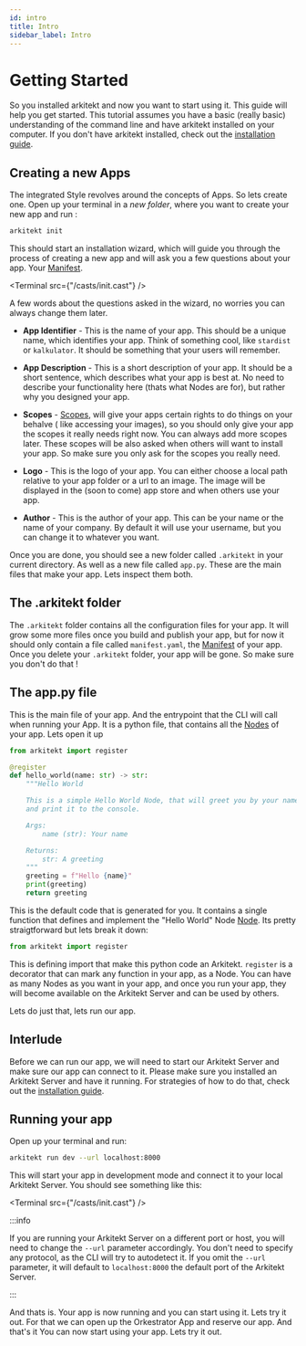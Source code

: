```yaml
---
id: intro
title: Intro
sidebar_label: Intro
---
```



# Getting Started

So you installed arkitekt and now you want to start using it. This guide will help you get started.
This tutorial assumes you have a basic (really basic) understanding of the command line
and have arkitekt installed on your computer. If you don't have arkitekt installed, check out the [installation guide](/docs/installation).

## Creating a new Apps

The integrated Style revolves around the concepts of Apps. So lets create one. Open up your terminal in a *new folder*, where you 
want to create your new app and run :

```bash
arkitekt init
```

This should start an installation wizard, which will guide you through the process of creating a new app and will ask you a few questions
about your app. Your [Manifest](/docs/terminology/manifest).

<Terminal src={"/casts/init.cast"} />
<div className="mt-2"></div>

A few words about the questions asked in the wizard, no worries you can always change them later.

- **App Identifier** - This is the name of your app. This should be a unique name, which identifies your app. Think of something cool,
    like `stardist` or `kalkulator`. It should be something that your users will remember.

- **App Description** - This is a short description of your app. It should be a short sentence, which describes what your app is best at.
   No need to describe your functionality here (thats what Nodes are for), but rather why you designed your app.

- **Scopes** - [Scopes](/docs/design/security), will give your apps certain rights to do things on your behalve ( like accessing your images),
    so you should only give your app the scopes it really needs right now. You can always add more scopes later. These scopes will be also asked
    when others will want to install your app. So make sure you only ask for the scopes you really need.

- **Logo** - This is the logo of your app. You can either choose a local path relative to your app folder or a url to an image. The image
    will be displayed in the (soon to come) app store and when others use your app.

- **Author** - This is the author of your app. This can be your name or the name of your company. By default it will use your username, but you can
    change it to whatever you want.


Once you are done, you should see a new folder called `.arkitekt` in your current directory. As well as a new file called `app.py`.
These are the main files that make your app. Lets inspect them both.

## The .arkitekt folder

The `.arkitekt` folder contains all the configuration files for your app. It will grow some more files once you build and publish your app,
but for now it should only contain a file called `manifest.yaml`, the [Manifest](/docs/terminology/manifest) of your app. Once you delete your
`.arkitekt` folder, your app will be gone. So make sure you don't do that !

## The app.py file

This is the main file of your app. And the entrypoint that the CLI will call when running your App.
It is a python file, that contains all the [Nodes](/docs/terminology/node) of your app. Lets open it up

```python
from arkitekt import register

@register
def hello_world(name: str) -> str:
    """Hello World

    This is a simple Hello World Node, that will greet you by your name.
    and print it to the console.

    Args:
        name (str): Your name

    Returns:
        str: A greeting
    """
    greeting = f"Hello {name}"
    print(greeting)
    return greeting
```

This is the default code that is generated for you. It contains a single function that defines and implement the 
"Hello World" Node [Node](/docs/terminology/node). Its pretty straigtforward but lets break it down:

```python
from arkitekt import register
```
This is defining import that make this python code an Arkitekt. `register` is a decorator that can mark any function in your app, as a Node.
You can have as many Nodes as you want in your app, and once you run your app, they will become available on the Arkitekt Server and 
can be used by others.

Lets do just that, lets run our app. 

## Interlude

Before we can run our app, we will need to start our Arkitekt Server and make sure our app can connect to it. Please make sure you installed
an Arkitekt Server and have it running. For strategies of how to do that, check out the [installation guide](/docs/installation).

## Running your app

Open up your terminal and run:

```bash
arkitekt run dev --url localhost:8000
```

This will start your app in development mode and connect it to your local Arkitekt Server. You should see something like this:

<Terminal src={"/casts/init.cast"} />
<div className="mt-6<"></div>

:::info

If you are running your Arkitekt Server on a different port or host, you will need to change the `--url` parameter accordingly.
You don't need to specify any protocol, as the CLI will try to autodetect it. If you omit the `--url` parameter, it will default to `localhost:8000`
the default port of the Arkitekt Server.

:::


And thats is. Your app is now running and you can start using it. Lets try it out.
For that we can open up the Orkestrator App and reserve our app. And that's it 
You can now start using your app. Lets try it out.







